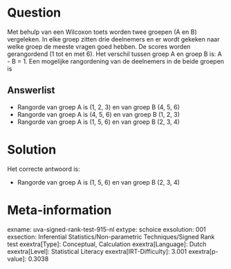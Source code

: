 Question
========

Met behulp van een Wilcoxon toets worden twee groepen (A en B)
vergeleken. In elke groep zitten drie deelnemers en er wordt gekeken
naar welke groep de meeste vragen goed hebben. De scores worden
gerangordend (1 tot en met 6). Het verschil tussen groep A en groep B
is: A - B = 1. Een mogelijke rangordening van de deelnemers in de beide
groepen is


Answerlist
----------

* Rangorde van groep A is (1, 2, 3) en van groep B (4, 5, 6)
* Rangorde van groep A is (4, 5, 6) en van groep B (1, 2, 3)
* Rangorde van groep A is (1, 5, 6) en van groep B (2, 3, 4)

Solution
========

Het correcte antwoord is: 

* Rangorde van groep A is (1, 5, 6) en van groep B (2, 3, 4)

Meta-information
================
exname: uva-signed-rank-test-915-nl
extype: schoice
exsolution: 001
exsection: Inferential Statistics/Non-parametric Techniques/Signed Rank test
exextra[Type]: Conceptual, Calculation
exextra[Language]: Dutch
exextra[Level]: Statistical Literacy
exextra[IRT-Difficulty]: 3.001
exextra[p-value]: 0.3038
